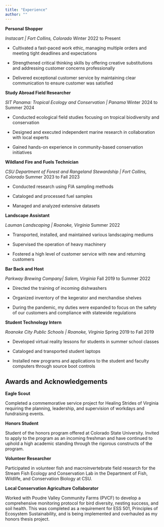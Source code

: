 ```yaml
---
title: "Experience"
author: ""
---
```


**Personal Shopper**

*Instacart \| Fort Collins, Colorado* Winter 2022 to Present

-   Cultivated a fast-paced work ethic, managing multiple orders and meeting tight deadlines and expectations

-   Strengthened critical thinking skills by offering creative substitutions and addressing customer concerns professionally

-   Delivered exceptional customer service by maintaining clear communication to ensure customer was satisfied

**Study Abroad Field Researcher**

*SIT Panama: Tropical Ecology and Conservation \| Panama* Winter 2024 to Summer 2024

-   Conducted ecological field studies focusing on tropical biodiversity and conservation

-   Designed and executed independent marine research in collaboration with local experts

-   Gained hands-on experience in community-based conservation initiatives

**Wildland Fire and Fuels Technician**

*CSU Department of Forest and Rangeland Stewardship \| Fort Collins, Colorado* Summer 2023 to Fall 2023

-   Conducted research using FIA sampling methods

-   Cataloged and processed fuel samples

-   Managed and analyzed extensive datasets

**Landscape Assistant**

*Lauman Landscaping \| Roanoke, Virginia* Summer 2022

-   Transported, installed, and maintained various landscaping mediums 

-   Supervised the operation of heavy machinery

-   Fostered a high level of customer service with new and returning customers

**Bar Back and Host**

*Parkway Brewing Company\| Salem, Virginia* Fall 2019 to Summer 2022

-   Directed the training of incoming dishwashers 

-   Organized inventory of the kegerator and merchandise shelves

-   During the pandemic, my duties were expanded to focus on the safety of our customers and compliance with statewide regulations

**Student Technology Intern**

*Roanoke City Public Schools \| Roanoke, Virginia* Spring 2019 to Fall 2019

-   Developed virtual reality lessons for students in summer school classes

-   Cataloged and transported student laptops

-   Installed new programs and applications to the student and faculty computers through source boot controls

## Awards and Acknowledgements

**Eagle Scout**

Completed a commemorative service project for Healing Strides of Virginia requiring the planning, leadership, and supervision of workdays and fundraising events.

**Honors Student**

Student of the honors program offered at Colorado State University. Invited to apply to the program as an incoming freshman and have continued to uphold a high academic standing through the rigorous constructs of the program.

**Volunteer Researcher**

Participated in volunteer fish and macroinvertebrate field research for the Stream Fish Ecology and Conservation Lab in the Department of Fish, Wildlife, and Conservation Biology at CSU.

**Local Conservation Agriculture Collaborator**

Worked with Poudre Valley Community Farms (PVCF) to develop a comprehensive monitoring protocol for bird diversity, nesting success, and soil health. This was completed as a requirement for ESS 501, Principles of Ecosystem Sustainability, and is being implemented and overhauled as my honors thesis project.
